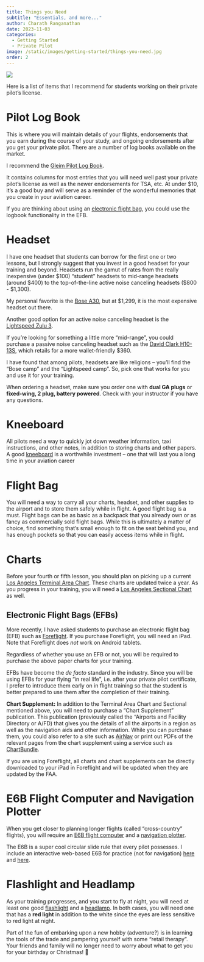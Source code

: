 ```yaml
---
title: Things you Need
subtitle: "Essentials, and more..."
author: Charath Ranganathan
date: 2023-11-03
categories:
  - Getting Started
  - Private Pilot
image: /static/images/getting-started/things-you-need.jpg
order: 2
---
```


![](/static/images/getting-started/things-you-need.jpg)

Here is a list of items that I recommend for students working on their private pilot's license.

# Pilot Log Book

This is where you will maintain details of your flights, endorsements that you earn during the course of your study, and ongoing endorsements after you get your private pilot. There are a number of log books available on the market. 

I recommend the [Gleim Pilot Log Book](https://www.mypilotstore.com/MyPilotStore/sep/12415). 

It contains columns for most entries that you will need well past your private pilot's license as well as the newer endorsements for TSA, etc. At under $10, it's a good buy and will serve as a reminder of the wonderful memories that you create in your aviation career.

::: {.callout-tip}
If you are thinking about using an [electronic flight bag](#electronic-flight-bags-efbs), you could use the logbook functionality in the EFB.
:::

# Headset

I have one headset that students can borrow for the first one or two lessons, but I strongly suggest that you invest in a good headset for your training and beyond. Headsets run the gamut of rates from the really inexpensive (under $100) "student" headsets to mid-range headsets (around $400) to the top-of-the-line active noise canceling headsets ($800 - $1,300).
    
My personal favorite is the [Bose A30](https://www.mypilotstore.com/mypilotstore/sep/14827), but at $1,299, it is the most expensive headset out there. 

Another good option for an active noise canceling headset is the [Lightspeed&nbsp;Zulu&nbsp;3](https://mypilotstore.com/mypilotstore/sep/11329). 

If you're looking for something a little more "mid-range", you could purchase a passive noise canceling headset such as the [David Clark H10-13S](https://www.mypilotstore.com/mypilotstore/sep/1028), which retails for a more wallet-friendly $360.

I have found that among pilots, headsets are like religions -- you'll find the "Bose camp" and the "Lightspeed camp". So, pick one that works for you and use it for your training.

::: {.callout-important}
When ordering a headset, make sure you order one with **dual GA plugs** or **fixed-wing, 2 plug, battery powered**. Check with your instructor if you have any questions.
:::
    
# Kneeboard

All pilots need a way to quickly jot down weather information, taxi instructions, and other notes, in addition to storing charts and other papers. A good [kneeboard](https://www.mypilotstore.com/mypilotstore/sep/526) is a worthwhile investment -- one that will last you a long time in your aviation career

# Flight Bag
You will need a way to carry all your charts, headset, and other supplies to the airport and to store them safely while in flight. A good flight bag is a must. Flight bags can be as basic as a backpack that you already own or as fancy as commercially sold flight bags. While this is ultimately a matter of choice, find something that's small enough to fit on the seat behind you, and has enough pockets so that you can easily access items while in flight.

# Charts

Before your fourth or fifth lesson, you should plan on picking up a current [Los Angeles Terminal Area Chart](https://www.mypilotstore.com/mypilotstore/sep/78). These charts are updated twice a year. As you progress in your training, you will need a [Los Angeles Sectional Chart](https://www.mypilotstore.com/mypilotstore/sep/30) as well.

## Electronic Flight Bags (EFBs)

More recently, I have asked students to purchase an electronic flight bag (EFB) such as [Foreflight](https://foreflight.com/). If you purchase Foreflight, you will need an iPad. Note that Foreflight does _not_ work on Android tablets.

::: {.callout-note}
Regardless of whether you use an EFB or not, you will be required to purchase the above paper charts for your training.
:::

EFBs have become the _de facto_ standard in the industry. Since you will be using EFBs for your flying "in real life", i.e. after your private pilot certificate, I prefer to introduce them early on in flight training so that the student is better prepared to use them after the completion of their training.
    
**Chart Supplement:** In addition to the Terminal Area Chart and Sectional mentioned above, you will need to purchase a "Chart Supplement" publication. This publication (previously called the "Airports and Facility Directory or A/FD) that gives you the details of all the airports in a region as well as the navigation aids and other information. While you can purchase them, you could also refer to a site such as [AirNav](https://airnav.com/airports/) or print out PDFs of the relevant pages from the chart supplement using a service such as [ChartBundle](http://www.chartbundle.com/).

::: {.callout-tip}
If you are using Foreflight, all charts and chart supplements can be directly downloaded to your iPad in Foreflight and will be updated when they are updated by the FAA.
:::

# E6B Flight Computer and Navigation Plotter

When you get closer to planning longer flights (called "cross-country" flights), you will require an [E6B flight computer](https://www.mypilotstore.com/MyPilotStore/sep/2067) and a [navigation plotter](https://www.mypilotstore.com/mypilotstore/sep/516). 

The E6B is a super cool circular slide rule that every pilot possesses. I include an interactive web-based E6B for practice (not for navigation) [here](https://mediafiles.aero.und.edu/aero.und.edu/aviation/trainers/e6b/?q=sliderule) and [here](https://mediafiles.aero.und.edu/aero.und.edu/aviation/trainers/e6b/?q=wind).

# Flashlight and Headlamp

As your training progresses, and you start to fly at night, you will need at least one good [flashlight](https://www.amazon.com/COAST-PX20-Color-Lumen-Flashlight/dp/B005NXPVKS/ref=sr_1_5?crid=1LKDQFKCR3D2W&keywords=dual+color+flashlight&qid=1698899000&sprefix=dual+color+flashlight%2Caps%2C205&sr=8-5) and a [headlamp](https://www.amazon.com/COAST-Lumen-Focusing-Headlamp-Reflective/dp/B01BD4HE6E/ref=sr_1_6?crid=37N6K85JT2BKZ&keywords=dual+color+headlamp&qid=1698899223&sprefix=dual+color+headlamp%2Caps%2C189&sr=8-6). In both cases, you will need one that has a **red light** in addition to the white since the eyes are less sensitive to red light at night.

Part of the fun of embarking upon a new hobby (adventure?) is in learning the tools of the trade and pampering yourself with some "retail therapy". Your friends and family will no longer need to worry about what to get you for your birthday or Christmas! 🙂